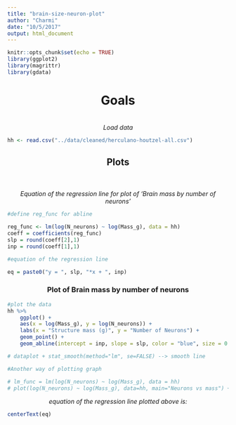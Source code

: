 ```yaml
---
title: "brain-size-neuron-plot"
author: "Charmi"
date: "10/5/2017"
output: html_document
---
```


```r
knitr::opts_chunk$set(echo = TRUE)
library(ggplot2)
library(magrittr)
library(gdata)

```

<center><h1> Goals </h1>
<br>
<i>Load data </i> </center>

```r
hh <- read.csv("../data/cleaned/herculano-houtzel-all.csv")
```
<center><h2> Plots </h2> </center>
<br>
<br>
<center> <i> Equation of the regression line for plot of 'Brain mass by number of neurons' </i></center>


```r

#define reg_func for abline

reg_func <- lm(log(N_neurons) ~ log(Mass_g), data = hh)
coeff = coefficients(reg_func)
slp = round(coeff[2],1)
inp = round(coeff[1],1)

#equation of the regression line

eq = paste0("y = ", slp, "*x + ", inp)
```

<center> <h3> Plot of Brain mass by number of neurons </h3></center>

```r

#plot the data
hh %>%
    ggplot() +
    aes(x = log(Mass_g), y = log(N_neurons)) +
    labs(x = "Structure mass (g)", y = "Number of Neurons") +
    geom_point() +
    geom_abline(intercept = inp, slope = slp, color = "blue", size = 0.5)

# dataplot + stat_smooth(method="lm", se=FALSE) --> smooth line

#Another way of plotting graph

# lm_func = lm(log(N_neurons) ~ log(Mass_g), data = hh)
# plot(log(N_neurons) ~ log(Mass_g), data=hh, main="Neurons vs mass") + abline(lm_func, col="red")

```

<center> <i> equation of the regression line plotted above is: </i> </center>

```r

centerText(eq)

```


